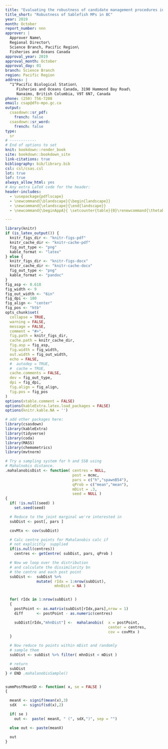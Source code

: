 ```yaml
---
title: "Evaluating the robustness of candidate management procedures in the BC sablefish (*Anoplopoma fibria*) for 2019-2020."
title_short: "Robustness of Sablefish MPs in BC"
year: 2019
month: October
report_number: nnn
approver: |
  Approver Name\
  Regional Director\
  Science Branch, Pacific Region\
  Fisheries and Oceans Canada
approval_year: 2019
approval_month: October
approval_day: 01
branch: Science Branch
region: Pacific Region
address: |
  ^1^Pacific Biological Station\
     Fisheries and Oceans Canada, 3190 Hammond Bay Road\
     Nanaimo, British Columbia, V9T 6N7, Canada
phone: (250) 756-7208
email: csap@dfo-mpo.gc.ca
output:
  csasdown::sr_pdf:
    french: false
  csasdown::sr_word:
    french: false
type:
  sr
# ------------
# End of options to set
knit: bookdown::render_book
site: bookdown::bookdown_site
link-citations: true
bibliography: bib/library.bib
csl: csl/csas.csl
lot: true
lof: true
always_allow_html: yes
# Any extra LaTeX code for the header:
header-includes:
  - \usepackage{pdflscape}
  - \newcommand{\blandscape}{\begin{landscape}}
  - \newcommand{\elandscape}{\end{landscape}}
  - \newcommand{\beginAppA}{ \setcounter{table}{0}\renewcommand{\thetable}{A\arabic{table}}\setcounter{figure}{0}\renewcommand{\thefigure}{A\arabic{figure}} }

---
```


```r
library(knitr)
if (is_latex_output()) {
  knitr_figs_dir <- "knitr-figs-pdf"
  knitr_cache_dir <- "knitr-cache-pdf"
  fig_out_type <- "png"
  kable_format <- "latex"
} else {
  knitr_figs_dir <- "knitr-figs-docx"
  knitr_cache_dir <- "knitr-cache-docx"
  fig_out_type <- "png"
  kable_format <- "pandoc"
}
fig_asp <- 0.618
fig_width <- 9
fig_out_width <- "6in"
fig_dpi <- 180
fig_align <- "center"
fig_pos <- "htb"
opts_chunk$set(
  collapse = TRUE,
  warning = FALSE,
  message = FALSE,
  comment = "#>",
  fig.path = knitr_figs_dir,
  cache.path = knitr_cache_dir,
  fig.asp = fig_asp,
  fig.width = fig_width,
  out.width = fig_out_width,
  echo = FALSE,
  #  autodep = TRUE,
  #  cache = TRUE,
  cache.comments = FALSE,
  dev = fig_out_type,
  dpi = fig_dpi,
  fig.align = fig_align,
  fig.pos = fig_pos
)
options(xtable.comment = FALSE)
options(kableExtra.latex.load_packages = FALSE)
options(knitr.kable.NA = '')
```

```r
# add other packages here:
library(csasdown)
library(kableExtra)
library(tidyverse)
library(coda)
library(MASS)
library(chemometrics)
library(mvtnorm)
```

```r
# Try a sampling system for h and SSB using
# Mahalnobis distance.
.mahalanobisDist <- function( centres = NULL,
                              post = mcmc, 
                              pars = c("h","spawnB54"),
                              qProb = c("mean","mean"),
                              mDist = .3,
                              seed = NULL )
{
  if( !is.null(seed) )
    set.seed(seed)

  # Reduce to the joint marginal we're interested in
  subDist <- post[, pars ]

  covMtx <- cov(subDist)

  # Calc centre points for Mahalanobis calc if
  # not explicitly  supplied
  if(is.null(centres))
    centres <- getCentre( subDist, pars, qProb )

  # Now we loop over the distribution
  # and calculate the dissimilarity bn
  # the centre and each post point
  subDist <-  subDist %>%
              mutate( rIdx = 1:nrow(subDist),
                      mhnDist = NA )


  for( rIdx in 1:nrow(subDist) )
  {
    postPoint <- as.matrix(subDist[rIdx,pars],nrow = 1)
    diff      <- postPoint - as.numeric(centres)

    subDist[rIdx,"mhnDist"] <-  mahalanobis(  x = postPoint, 
                                              center = centres,
                                              cov = covMtx )
  }

  # Now reduce to points within mDist and randomly
  # sample them
  subDist <- subDist %>% filter( mhnDist < mDist )

  # return
  subDist
} # END .mahalanobisSample()


summPostMeanSD <- function( x, se = FALSE )
{

  meanX <- signif(mean(x),3)
  sdX   <- signif(sd(x),2)

  if( se )
    out <-  paste( meanX, " (", sdX,")", sep = "")

  else out <- paste(meanX)

  out
}

```
